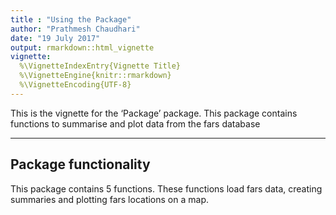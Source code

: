 ```yaml
---
title : "Using the Package"
author: "Prathmesh Chaudhari"
date: "19 July 2017"
output: rmarkdown::html_vignette
vignette: 
  %\VignetteIndexEntry{Vignette Title}
  %\VignetteEngine{knitr::rmarkdown}
  %\VignetteEncoding{UTF-8}
---
```


This is the vignette for the 'Package' package. This package contains functions to summarise and plot data from the fars database

---
## Package functionality

This package contains 5 functions. These functions load fars data, creating summaries and plotting fars locations on a map.
